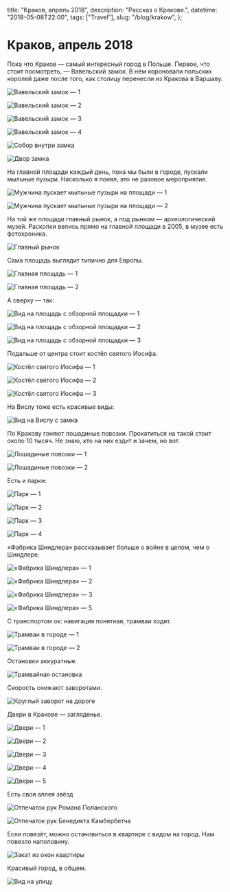   title: "Краков, апрель 2018",
  description: "Рассказ о Кракове.",
  datetime: "2018-05-08T22:00",
  tags: ["Travel"],
  slug: "/blog/krakow",
};

# Краков, апрель 2018

Пока что Краков — самый интересный город в Польше. Первое, что стоит посмотреть, — Вавельский замок. В нём короновали польских королей даже после того, как столицу перенесли из Кракова в Варшаву.

![Вавельский замок — 1](/img/blog/krakow/1.jpg)

![Вавельский замок — 2](/img/blog/krakow/2.jpg)

![Вавельский замок — 3](/img/blog/krakow/3.jpg)

![Вавельский замок — 4](/img/blog/krakow/4.jpg)

![Собор внутри замка](/img/blog/krakow/5.jpg)

![Двор замка](/img/blog/krakow/6.jpg)

На главной площади каждый день, пока мы были в городе, пускали мыльные пузыри. Насколько я понял, это не разовое мероприятие.

![Мужчина пускает мыльные пузыри на площади — 1](/img/blog/krakow/cover.jpg)

![Мужчина пускает мыльные пузыри на площади — 2](/img/blog/krakow/8.jpg)

На той же площади главный рынок, а под рынком — археологический музей. Раскопки велись прямо на главной площади в 2005, в музее есть фотохроника.

![Главный рынок](/img/blog/krakow/9.jpg)

Сама площадь выглядит типично для Европы.

![Главная площадь — 1](/img/blog/krakow/10.jpg)

![Главная площадь — 2](/img/blog/krakow/11.jpg)

А сверху — так:

![Вид на площадь с обзорной площадки — 1](/img/blog/krakow/12.jpg)

![Вид на площадь с обзорной площадки — 2](/img/blog/krakow/13.jpg)

![Вид на площадь с обзорной площадки — 3](/img/blog/krakow/14.jpg)

Подальше от центра стоит костёл святого Иосифа.

![Костёл святого Иосифа — 1](/img/blog/krakow/15.jpg)

![Костёл святого Иосифа — 2](/img/blog/krakow/16.jpg)

![Костёл святого Иосифа — 3](/img/blog/krakow/17.jpg)

На Вислу тоже есть красивые виды:

![Вид на Вислу с замка](/img/blog/krakow/18.jpg)

По Кракову гоняют лошадиные повозки. Прокатиться на такой стоит около 10 тысяч. Не знаю, кто на них ездит и зачем, но вот.

![Лошадиные повозки — 1](/img/blog/krakow/19.jpg)

![Лошадиные повозки — 2](/img/blog/krakow/20.jpg)

Есть и парки:

![Парк — 1](/img/blog/krakow/21.jpg)

![Парк — 2](/img/blog/krakow/22.jpg)

![Парк — 3](/img/blog/krakow/23.jpg)

![Парк — 4](/img/blog/krakow/24.jpg)

«Фабрика Шиндлера» рассказывает больше о войне в целом, чем о Шиндлере.

![«Фабрика Шиндлера» — 1](/img/blog/krakow/25.jpg)

![«Фабрика Шиндлера» — 2](/img/blog/krakow/26.jpg)

![«Фабрика Шиндлера» — 3](/img/blog/krakow/27.jpg)

![«Фабрика Шиндлера» — 5](/img/blog/krakow/29.jpg)

С транспортом ок: навигация понятная, трамваи ходят.

![Трамваи в городе — 1](/img/blog/krakow/30.jpg)

![Трамваи в городе — 2](/img/blog/krakow/31.jpg)

Остановки аккуратные.

![Трамвайная остановка](/img/blog/krakow/32.jpg)

Скорость снижают заворотами.

![Круглый заворот на дороге](/img/blog/krakow/33.jpg)

Двери в Кракове — загляденье.

![Двери — 1](/img/blog/krakow/34.jpg)

![Двери — 2](/img/blog/krakow/35.jpg)

![Двери — 3](/img/blog/krakow/36.jpg)

![Двери — 4](/img/blog/krakow/37.jpg)

![Двери — 5](/img/blog/krakow/38.jpg)

Есть своя аллея звёзд

![Отпечаток рук Романа Поланского](/img/blog/krakow/39.jpg)

![Отпечаток рук Бенедикта Камбербетча](/img/blog/krakow/40.jpg)

Если повезёт, можно остановиться в квартире с видом на город. Нам повезло наполовину.

![Закат из окон квартиры](/img/blog/krakow/41.jpg)

Красивый город, в общем.

![Вид на улицу](/img/blog/krakow/42.jpg)

